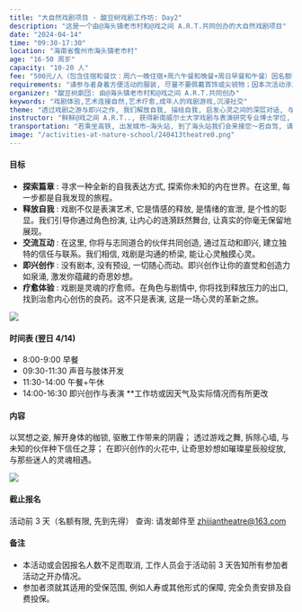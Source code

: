 ```yaml
---
title: "大自然戏剧项目 - 酸豆树戏剧工作坊: Day2"
description: "这是一个由@海头镇老市村和@戏之间 A.R.T.共同创办的大自然戏剧项目"
date: "2024-04-14"
time: "09:30-17:30"
location: "海南省儋州市海头镇老市村"
age: "16-50 周岁"
capacity: "10-20 人"
fee: "500元/人（包含住宿和餐饮：周六一晚住宿+周六午餐和晚餐+周日早餐和午餐）因名额有限, 且为保证课程质量及效果, 请您提前安排好时间, 无特殊原因, 无故请假, 不退款, 烦请见谅。"
requirements: "请参与者身着方便活动的服装, 尽量不要佩戴首饰或尖锐物；因本次活动涉及少量肢体运动, 若有身体不适者请提前告知"
organizer: "酸豆树劇団: 由@海头镇老市村和@戏之间 A.R.T.共同创办"
keywords: "戏剧体验,艺术连接自然,艺术疗愈,成年人的戏剧游戏,沉浸社交"
theme: "透过戏剧之游与即兴之作, 我们解放自我, 描绘自我, 启发心灵之间的深层对话, 与他人交流心声, 织成一张自我疗愈的温柔网。在这场艺术的盛宴上, 让我们一同破除寂静, 冲破思维的枷锁, 打破旧日的循环；在自然中, 在乡野间, 探索自我, 然后超越自我"
instructor: "鲜鲜@戏之间 A.R.T.., 获得新南威尔士大学戏剧与表演研究专业博士学位, 导演, 演员, 高校讲师。"
transportation: "若乘坐高铁, 出发城市—海头站, 到了海头站我们会来接您～若自驾, 请直接导航至“海头镇平民咖啡”！"
image: "/activities-at-nature-school/240413theatre0.png"
---
```


#### 目标

- **探索篇章** : 寻求一种全新的自我表达方式, 探索你未知的内在世界。在这里, 每一步都是自我发现的旅程。
- **释放自我** : 戏剧不仅是表演艺术, 它是情感的释放, 是情绪的宣泄, 是个性的彰显。我们引导你通过角色扮演, 让内心的涟漪跃然舞台, 让真实的你毫无保留地展现。
- **交流互动** : 在这里, 你将与志同道合的伙伴共同创造, 通过互动和即兴, 建立独特的信任与联系。我们相信, 戏剧是沟通的桥梁, 能让心灵触摸心灵。
- **即兴创作** : 没有剧本, 没有预设, 一切随心而动。即兴创作让你的直觉和创造力如泉涌, 激发你蕴藏的奇思妙想。
- **疗愈体验** : 戏剧是灵魂的疗愈师。在角色与剧情中, 你将找到释放压力的出口, 找到治愈内心创伤的良药。这不只是表演, 这是一场心灵的革新之旅。

![](/activities-at-nature-school/240413theatre1.png)

#### 时间表 (翌日 4/14)

- 8:00-9:00 早餐
- 09:30-11:30 声音与肢体开发
- 11:30-14:00 午餐+午休
- 14:00-16:30 即兴创作与表演 \*\*工作坊或因天气及实际情况而有所更改

#### 内容

以冥想之姿, 解开身体的枷锁, 驱散工作带来的阴霾；
透过游戏之舞, 拆除心墙, 与未知的伙伴种下信任之芽；
在即兴创作的火花中, 让奇思妙想如璀璨星辰般绽放, 与那些迷人的灵魂相遇。

![](/activities-at-nature-school/240413theatre2.png)

#### 截止报名

活动前 3 天（名额有限, 先到先得）
查询: 请发邮件至 [zhijiantheatre@163.com](mailto:zhijiantheatre@163.com)

#### 备注

- 本活动或会因报名人数不足而取消, 工作人员会于活动前 3 天告知所有参加者活动之开办情况。
- 参加者须就其适用的受保范围, 例如人寿或其他形式的保障, 完全负责安排及自费投保。
